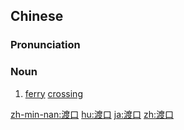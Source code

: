 ==Chinese==
{{zh-forms}}

===Pronunciation===
{{zh-pron
|m=dùkǒu
|cat=n
}}

===Noun===
{{zh-noun}}

# [[ferry]] [[crossing]]

{{zh-cat|Advanced}}

[[zh-min-nan:渡口]]
[[hu:渡口]]
[[ja:渡口]]
[[zh:渡口]]